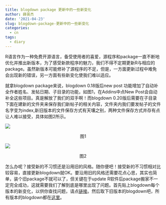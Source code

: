 ```yaml
---
title: blogdown package 更新中的一些新变化
author: 薛英杰
date: '2021-04-23'
slug: blogdown-package-更新中的一些新变化
categories:
  - cn
tags:
  - diary
---
```


R语言作为一种免费开源语言，备受使用者的喜爱，源程序和package一直不断地优化并推出新版本，为了感受新款程序的魅力，我们不得不定期更新R与相应的package。虽然新版本可能修补了源程序的不足，但是，一方面更新过程中难免会出现新的错误，另一方面有些新变化使我们难以适应。

就拿blogdown package来说，blogdown 0.18版后new post 功能增加了自动补全作者姓名、发帖日期、子目录的功能，如图1，在Addins中点New Post会自动补全这些项目。真是解放了我们的双手啊！而blogdown 0.20版后需要在子目录下面在建新的文件夹来保存我们新帖子的相关内容，文件夹内我们要发帖子的文件名字变为index,新旧版本的文件保存方式有天壤之别，两种文件保存方式并存有点让人难以接受，具体如图2所示。

 ![](/post/2021-04-23-blogdown-package-更新中的一些新变化_files/newp1.PNG)
 
 <p style="text-align:center;">图1</p>

 ![](/post/2021-04-23-blogdown-package-更新中的一些新变化_files/newp2.PNG)

<p style="text-align:center;">图2</p>
怎么办呢？接受新的不习惯还是沿用旧的风格。随你便吧！接受新的不习惯相对比较容易，直接更新blogdown就OK。要沿用旧的风格还需要花点心思，其实也简单，装个旧package不就可以了，但关键在于update R软件后package搬家不一定完全成功，这就需要我们了解到底是哪里出现了问题。首先贴上blogdown每个版本的新变化，以供你查找问题，请点[链接](https://github.com/rstudio/blogdown/blob/master/NEWS.md#changes-in-blogdown-version-020)。然后取下旧版本的blogdown吧，所有版本的blogdown都在[这里](https://github.com/rstudio/blogdown/releases)。
